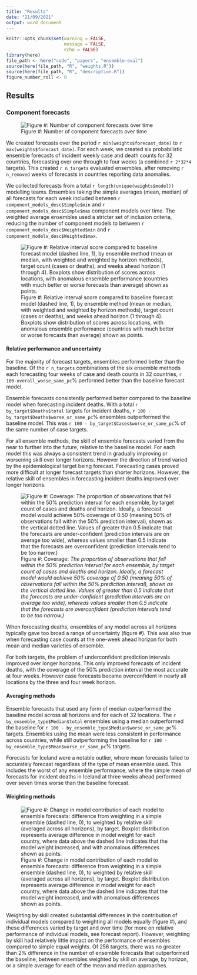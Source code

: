 ```yaml
---
title: "Results"
date: "21/09/2021"
output: word_document
---
```


```r
knitr::opts_chunk$set(warning = FALSE,
                      message = FALSE,
                      echo = FALSE)
library(here)
file_path <- here("code", "papers", "ensemble-eval")
source(here(file_path, "R", "weights.R"))
source(here(file_path, "R", "description.R"))
figure_number_roll <- 0
```

## Results

### Component forecasts

![Figure \#: Number of component forecasts over time](./figures/n-component-models.png)

We created forecasts over the period `r min(weights$forecast_date)` to `r max(weights$forecast_date)`. For each week, we created six probabilistic ensemble forecasts of incident weekly case and death counts for 32 countries, forecasting over one through to four weeks (a combined `r 2*32*4` targets). This created `r n_targets` evaluated ensembles, after removing `r n_removed` weeks of forecasts in countries reporting data anomalies.

We collected forecasts from a total `r length(unique(weights$model))` modelling teams. Ensembles taking the simple averages (mean, median) of all forecasts for each week included between `r component_models_desc$Simple$min` and `r component_models_desc$Simple$max` component models over time. The weighted average ensembles used a stricter set of inclusion criteria, reducing the number of component models to between `r component_models_desc$Weighted$min` and `r component_models_desc$Weighted$max`.

![Figure \#: Relative interval score compared to baseline forecast model (dashed line, 1), by ensemble method (mean or median, with weighted and weighted by horizon methods), target count (cases or deaths), and weeks ahead horizon (1 through 4). Boxplots show distribution of scores across locations, with anomalous ensemble performance (countries with much better or worse forecasts than average) shown as points.](./figures/ensemble-relative-wis.png)

#### Relative performance and uncertainty

For the majority of forecast targets, ensembles performed better than the baseline. Of the `r n_targets` combinations of the six ensemble methods each forecasting four weeks of case and death counts in 32 countries, `r 100-overall_worse_same_pc`% performed better than the baseline forecast model.

Ensemble forecasts consistently performed better compared to the baseline model when forecasting incident deaths. With a total `r by_target$Deaths$total` targets for incident deaths, `r 100 - by_target$Deaths$worse_or_same_pc`% ensembles outperformed the baseline model. This was `r 100 - by_target$Cases$worse_or_same_pc`% of the same number of case targets.

For all ensemble methods, the skill of ensemble forecasts varied from the near to further into the future, relative to the baseline model. For each model this was always a consistent trend in gradually improving or worsening skill over longer horizons. However the direction of trend varied by the epidemiological target being forecast. Forecasting cases proved more difficult at longer forecast targets than shorter horizons. However, the relative skill of ensembles in forecasting incident deaths improved over longer horizons.

![Figure \#: Coverage: *The proportion of observations that fell within the 50% prediction interval for each ensemble, by target count of cases and deaths and horizon. Ideally, a forecast model would achieve 50% coverage of 0.50 (meaning 50% of observations fall within the 50% prediction interval), shown as the vertical
dotted line. Values of greater than 0.5 indicate that the forecasts are under-confident (prediction intervals are on average too wide), whereas values smaller than 0.5 indicate that the forecasts are overconfident (prediction
intervals tend to be too narrow.)*
](./figures/ensemble-coverage.png)

When forecasting deaths, ensembles of any model across all horizons typically gave too broad a range of uncertainty (figure \#). This was also true when forecasting case counts at the one-week ahead horizon for both mean and median varieties of ensemble.

For both targets, the problem of underconfident prediction intervals improved over longer horizons. This only improved forecasts of incident deaths, with the coverage of the 50% prediction interval the most accurate at four weeks. However case forecasts became overconfident in nearly all locations by the three and four week horizon.

#### Averaging methods

Ensemble forecasts that used any form of median outperformed the baseline model across all horizons and for each of 32 locations. The `r by_ensemble_type$Median$total` ensembles using a median outperformed the baseline for `r 100 - by_ensemble_type$Median$worse_or_same_pc`% targets. Ensembles using the mean were less consistent in performance across countries, while still outperforming the baseline for `r 100 - by_ensemble_type$Mean$worse_or_same_pc`% targets.

Forecasts for Iceland were a notable outlier, where mean forecasts failed to accurately forecast regardless of the type of mean ensemble used. This includes the worst of any ensemble performance, where the simple mean of forecasts for incident deaths in Iceland at three weeks ahead performed over seven times worse than the baseline forecast.

#### Weighting methods

![Figure \#: Change in model contribution of each model to ensemble forecasts: difference from weighting in a simple ensemble (dashed line, 0), to weighted by relative skill (averaged across all horizons), by target. Boxplot distribution represents average difference in model weight for each country, where data above the dashed line indicates that the model weight increased, and with anomalous differences shown as points.](figures/weights-simple-to-weighted.png)

Weighting by skill created substantial differences in the contribution of individual models compared to weighting all models equally (figure \#), and these differences varied by target and over time (for more on relative performance of individual models, see forecast report). However, weighting by skill had relatively little impact on the performance of ensembles compared to simple equal weights. Of 256 targets, there was no greater than 2% difference in the number of ensemble forecasts that outperformed the baseline, between ensembles weighted by skill on average, by horizon, or a simple average for each of the mean and median approaches.
